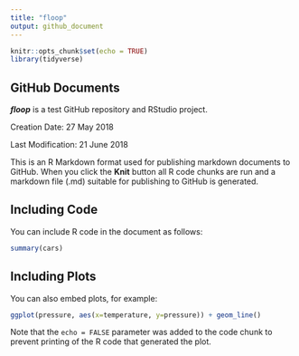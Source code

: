```yaml
---
title: "floop"
output: github_document
---
```


```r
knitr::opts_chunk$set(echo = TRUE)
library(tidyverse)
```

## GitHub Documents

__*floop*__ is a test GitHub repository and RStudio project. 

Creation Date: 27 May 2018

Last Modification: 21 June 2018

This is an R Markdown format used for publishing markdown documents to GitHub. When you click the **Knit** button all R code chunks are run and a markdown file (.md) suitable for publishing to GitHub is generated.

## Including Code

You can include R code in the document as follows:

```r
summary(cars)
```

## Including Plots

You can also embed plots, for example:

```r
ggplot(pressure, aes(x=temperature, y=pressure)) + geom_line() 
```

Note that the `echo = FALSE` parameter was added to the code chunk to prevent printing of the R code that generated the plot.
